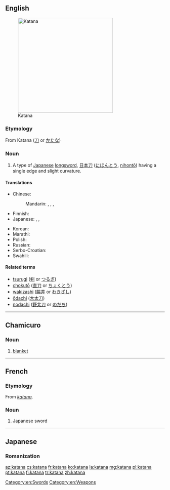 ==English==

{{wikipedia|lang=en}}
[[File:Antique Japanese katana.JPG|300px|thumb|Katana]]

===Etymology===
From {{etyl|ja|en}} Katana ([[刀]] or [[かたな]])

===Noun===
{{en-noun|pl=katana|pl2=katanas}}

# A type of [[Japanese]] [[longsword]],  [[日本刀]] ([[にほんとう]], [[nihontō]]) having a single edge and slight curvature.

====Translations====
{{trans-top|a type of Japanese longsword}}
* Chinese:
*: Mandarin: {{t-|cmn|日本刀|tr=Rìběndāo|sc=Hani}}, {{t|cmn|武士刀|tr=wǔshìdāo|sc=Hani}}, {{t|cmn|卡塔納|sc=Hani}}, {{t|cmn|卡塔纳|tr=kǎtǎnà|sc=Hani}}
* Finnish: {{t+|fi|katana}}
* Japanese: {{t-|ja|かたな|tr=katana}}, {{t+|ja|刀|tr=かたな, katana}}, {{t-|ja|日本刀|tr=にほんとう, nihontō}}
{{trans-mid}}
* Korean: {{t-|ko|가타나|tr=gatana|sc=Hang}}
* Marathi: {{t-|mr|काताना|f|tr=kātānā|sc=Deva}}
* Polish: {{t+|pl|katana|f}}
* Russian: {{t-|ru|катана|f|tr=katána}}
* Serbo-Croatian: {{t-|sh|katana|f}}
* Swahili: {{t-|sw|katana}}
{{trans-bottom}}

====Related terms====

* [[tsurugi]] ([[剣]] or [[つるぎ]])
* [[chokutō]] ([[直刀]] or [[ちょくとう]])
* [[wakizashi]] ([[脇差]] or [[わきざし]])
* [[ōdachi]] ([[大太刀]])
* [[nodachi]] ([[野太刀]] or [[のだち]])

[[Category:en:Swords]]
[[Category:en:Weapons]]

----

==Chamicuro==

===Noun===
{{head|ccc|noun}}

# [[blanket]]

----

==French==
{{wikipedia|lang=fr}}

===Etymology===
From {{etyl|ja|fr}} ''[[#Japanese|katana]]''.

===Noun===
{{fr-noun|m}}

# Japanese sword

----

==Japanese==

===Romanization===
{{ja-romaji|かたな}}

[[az:katana]]
[[cs:katana]]
[[fr:katana]]
[[ko:katana]]
[[la:katana]]
[[mg:katana]]
[[pl:katana]]
[[pt:katana]]
[[fi:katana]]
[[tr:katana]]
[[zh:katana]]